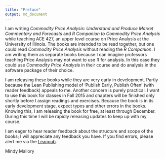 ```yaml
---
title: "Preface"
output: md_document
---
```


I am writing *Commodity Price Analysis: Understand and Produce Market Commentary and Forecasts* and *R Companion to Commodity Price Analysis* while teaching ACE 427, an upper level course on Price Analysis at the University of Illinois. The books are intended to be read together, but one could read *Commodity Price Analysis* without reading the *R Companion*. I am writing them as separate books because I can imagine professors teaching Price Analysis may not want to use R for analysis. In this case they could use *Commodity Price Analysis* in their course and do analysis in the software package of their choice. 

I am releasing these books while they are very early in development. Partly because the Lean Publishing model of 'Publish Early, Publish Often' (with reader feedback) appeals to me. Another concern is purely practical. I want to use this book for classes in Fall 2015 and chapters will be finished only shortly before I assign readings and exercises. Because the book is in its early development stage, expect typos and other errors in the books. Knowing this, I am releasing the book for free, at least through December. During this time I will be rapidly releasing updates to keep up with my course. 

I am eager to hear reader feedback about the structure and scope of the books; I will appreciate any feedback you have. If you find errors, please alert me via the [Leanpub](http://leanpub.com). 

Mindy Mallory